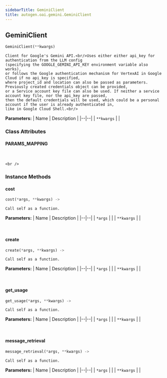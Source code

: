 ```yaml
---
sidebarTitle: GeminiClient
title: autogen.oai.gemini.GeminiClient
---
```

<h2 id="autogen.oai.gemini.GeminiClient" class="doc doc-heading">
    <code class="doc-symbol doc-symbol-heading doc-symbol-class"></code>
    <span class="doc doc-object-name doc-class-name">GeminiClient</span>
</h2>

```python
GeminiClient(**kwargs)
```

    Client for Google's Gemini API.<br/>Uses either either api_key for authentication from the LLM config
    (specifying the GOOGLE_GEMINI_API_KEY environment variable also works),
    or follows the Google authentication mechanism for VertexAI in Google Cloud if no api_key is specified,
    where project_id and location can also be passed as parameters. Previously created credentials object can be provided,
    or a Service account key file can also be used. If neither a service account key file, nor the api_key are passed,
    then the default credentials will be used, which could be a personal account if the user is already authenticated in,
    like in Google Cloud Shell.<br/>

<b>Parameters:</b>
| Name | Description |
|--|--|
| `**kwargs` |  |

### Class Attributes

<code class="doc-symbol doc-symbol-heading doc-symbol-attribute"></code>
#### PARAMS_MAPPING
<br />

    <br />

### Instance Methods

<code class="doc-symbol doc-symbol-heading doc-symbol-method"></code>
#### cost

```python
cost(*args, **kwargs) -> 
```

    Call self as a function.

<b>Parameters:</b>
| Name | Description |
|--|--|
| `*args` |  |
| `**kwargs` |  |

<br />

<code class="doc-symbol doc-symbol-heading doc-symbol-method"></code>
#### create

```python
create(*args, **kwargs) -> 
```

    Call self as a function.

<b>Parameters:</b>
| Name | Description |
|--|--|
| `*args` |  |
| `**kwargs` |  |

<br />

<code class="doc-symbol doc-symbol-heading doc-symbol-method"></code>
#### get_usage

```python
get_usage(*args, **kwargs) -> 
```

    Call self as a function.

<b>Parameters:</b>
| Name | Description |
|--|--|
| `*args` |  |
| `**kwargs` |  |

<br />

<code class="doc-symbol doc-symbol-heading doc-symbol-method"></code>
#### message_retrieval

```python
message_retrieval(*args, **kwargs) -> 
```

    Call self as a function.

<b>Parameters:</b>
| Name | Description |
|--|--|
| `*args` |  |
| `**kwargs` |  |

<br />